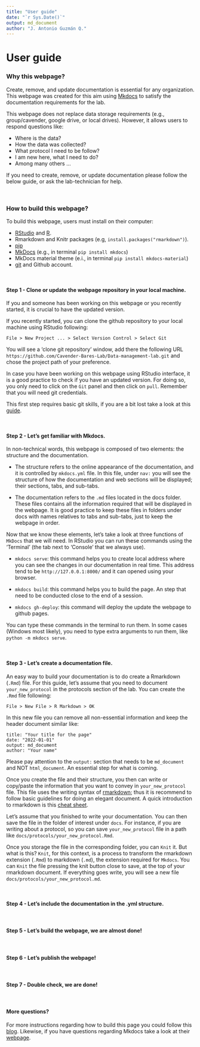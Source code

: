 ```yaml
---
title: "User guide"
date: "`r Sys.Date()`"
output: md_document
author: "J. Antonio Guzmán Q."
---
```


# User guide

### Why this webpage?

Create, remove, and update documentation is essential for any organization. 
This webpage was created for this aim using [Mkdocs](https://www.mkdocs.org/) to 
satisfy the documentation requirements for the lab. 

This webpage does not replace data storage requirements (e.g., group/cavender, 
google drive, or local drives). However, it allows users to respond questions like: 

- Where is the data?
- How the data was collected? 
- What protocol I need to be follow?
- I am new here, what I need to do?
- Among many others ...

If you need to create, remove, or update documentation please follow the below 
guide, or ask the lab-technician for help.

<br>

### How to build this webpage?

To build this webpage, users must install on their computer:

- [RStudio](https://www.rstudio.com/products/rstudio/download/) and [R](https://www.r-project.org/).
- Rmarkdown and Knitr packages (e.g, `install.packages("rmarkdown")`).
- [pip](https://pip.pypa.io/en/stable/cli/pip_install/) 
- [MkDocs](https://www.mkdocs.org/) (e.g., in terminal `pip install mkdocs`)
- MkDocs material theme (e.i., in terminal `pip install mkdocs-material`)
- [git](https://git-scm.com/downloads) and Github account.

<br>

#### Step 1 - Clone or update the webpage repository in your local machine.

If you and someone has been working on this webpage or you recently started, it is 
crucial to have the updated version. 

If you recently started, you can clone the github repository to your local machine
using RStudio following:

```
File > New Project ... > Select Version Control > Select Git 
```

You will see a 'clone git repository' window, add there the following URL
`https://github.com/Cavender-Bares-Lab/Data-management-lab.git` and chose the 
project path of your preference.

In case you have been working on this webpage using RStudio interface, 
it is a good practice to check if you have an updated version. For doing so, you only 
need to click on the `Git` panel and then click on `pull`. Remember that you will 
need git credentials.

This first step requires basic git skills, if you are a bit lost take a look 
at this [guide](https://www.geo.uzh.ch/microsite/reproducible_research/post/rr-rstudio-git/).

<br>

#### Step 2 - Let's get familiar with Mkdocs.

In non-technical words, this webpage is composed of two elements: the structure and
the documentation.

- The structure refers to the online appearance of the documentation, and it is 
  controlled by `mkdocs.yml` file. In this file, under `nav:` you will see the 
  structure of how the documentation and web sections will be displayed; their 
  sections, tabs, and sub-tabs.
  
- The documentation refers to the `.md` files located in the docs folder. These files
  contains all the information required that will be displayed in the webpage. It is 
  good practice to keep these files in folders under docs with names relatives 
  to tabs and sub-tabs, just to keep the webpage in order.

Now that we know these elements, let's take a look at three functions of `MkDocs` 
that we will need. In RStudio you can run these commands using the 'Terminal'
(the tab next to 'Console' that we always use).

- `mkdocs serve`: this command helps you to create local address where you can see the
  changes in our documentation in real time. This address tend to be `http://127.0.0.1:8000/`
  and it can opened using your browser.
  
- `mkdocs build`: this command helps you to build the page. An step that need to be
  conducted close to the end of a session.
  
- `mkdocs gh-deploy`: this command will deploy the update the webpage to github
  pages.
  
You can type these commands in the terminal to run them. 
In some cases (Windows most likely), you need to type extra arguments to run 
them, like `python -m mkdocs serve`.


<br>

#### Step 3 - Let's create a documentation file.

An easy way to build your documentation is to do create a Rmarkdown (`.Rmd`) file. 
For this guide, let's assume that you need to document `your_new_protocol` in the 
protocols section of the lab. You can create the `.Rmd` file following:

```
File > New File > R Markdown > OK
```

In this new file you can remove all non-essential information and keep the 
header document similar like:

```
title: "Your title for the page"
date: "2022-01-01"
output: md_document
author: "Your name"
```

Please pay attention to the `output:` section that needs to be `md_document` and 
NOT `html_document`. An essential step for what is coming.

Once you create the file and their structure, you then can write or copy/paste 
the information that you want to convey in `your_new_protocol` file. 
This file uses the writing syntax of [rmarkdown](https://rmarkdown.rstudio.com/); 
thus it is recommend to follow basic guidelines for doing an elegant document. 
A quick introduction to rmarkdown is this [cheat sheet](https://www.rstudio.com/wp-content/uploads/2015/02/rmarkdown-cheatsheet.pdf).

Let's assume that you finished to write your documentation. You can then save the file
in the folder of interest under `docs`. For instance, if you are writing about a protocol,
so you can save `your_new_protocol` file in a path like `docs/protocols/your_new_protocol.Rmd`.



Once you storage the file in the corresponding folder, you can `Knit` it. But what 
is this? `Knit`, for this context, is a process to transform the rmarkdown extension 
(`.Rmd`) to markdown (`.md`), the extension required for `Mkdocs`. You can `Knit`
the file pressing the knit button close to save, at the top of your rmarkdown document.
If everything goes write, you will see a new file `docs/protocols/your_new_protocol.md`.




<br>

#### Step 4 - Let's include the documentation in the .yml structure.




<br>

#### Step 5 - Let's build the webpage, we are almost done!

<br>

#### Step 6 - Let's publish the webpage!

<br>

#### Step 7 - Double check, we are done!

<br>


#### More questions?

For more instructions regarding how to build this page you could follow this 
[blog](https://ronnyhdez.github.io/blog/posts/2021-12-11-usingmkdocsrmd/). Likewise,
if you have questions regarding Mkdocs take a look at their [webpage](https://www.mkdocs.org/).
